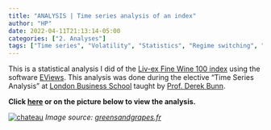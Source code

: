 ```yaml
---
title: "ANALYSIS | Time series analysis of an index"
author: "HP"
date: 2022-04-11T21:13:14-05:00
categories: ["2. Analyses"]
tags: ["Time series", "Volatility", "Statistics", "Regime switching", "EViews"]
---
```


This is a statistical analysis I did of the <a href="https://www.liv-ex.com/news-insights/indices/" target="_blank">Liv-ex Fine Wine 100 index</a> using the software <a href="https://www.eviews.com/home.html" target="_blank">EViews</a>. This analysis was done during the elective "Time Series Analysis" at <a href="https://www.london.edu/" target="_blank">London Business School</a> taught by <a href="https://www.london.edu/faculty-and-research/faculty-profiles/b/bunn-dw" target="_blank">Prof. Derek Bunn</a>.

**Click <a href="https://hp-personal-website.com/time_series_liv_ex_benchmark.pdf" target="_blank">here</a> or on the picture below to view the analysis.**

[![chateau](https://hp-personal-website.com/chateau.jpg)](https://hp-personal-website.com/time_series_liv_ex_benchmark.pdf)
*Image source: <a href="https://greensandgrapes.fr" target="_blank">greensandgrapes.fr</a>*